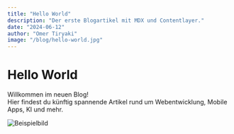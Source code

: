 ```yaml
---
title: "Hello World"
description: "Der erste Blogartikel mit MDX und Contentlayer."
date: "2024-06-12"
author: "Omer Tiryaki"
image: "/blog/hello-world.jpg"
---
```


# Hello World

Willkommen im neuen Blog!  
Hier findest du künftig spannende Artikel rund um Webentwicklung, Mobile Apps, KI und mehr.

![Beispielbild](/blog/hello-world.jpg) 